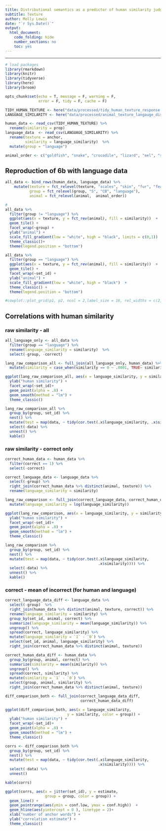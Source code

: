 ```yaml
---
title: Distributional semantics as a predictor of human similarity judgments
subtitle: Texture
author: Molly Lewis 
date: "`r Sys.Date()`"
output: 
  html_document:
    code_folding: hide
    number_sections: no
    toc: yes
---
```

  
******

```r

# load packages
library(rmarkdown)
library(knitr)
library(tidyverse)
library(here)
library(broom)

opts_chunk$set(echo = T, message = F, warning = F, 
               error = F, tidy = F, cache = F)
```

```r
TIDY_HUMAN_TEXTURE <- here("data/processed/tidy_human_texture_response.csv")
LANGUAGE_SIMILARITY <- here("data/processed/animal_texture_langauge_distances_with_anchors.csv")

human_data <- read_csv(TIDY_HUMAN_TEXTURE) %>%
  rename(similarity = prop)
language_data  <- read_csv(LANGUAGE_SIMILARITY) %>%
  rename(texture = anchor,
         similarity = language_similarity)  %>%
  mutate(group = "language")

animal_order <- c("goldfish", "snake", "crocodile", "lizard", "eel", "shark", "turtle", "toad", "dolphin", "frog", "worm", "elephant", "hippo", "rhino", "pig", "platypus", "seal","ferret", "gorilla", "sheep", "fox", "bear", "horse", "donkey", "cat", "penguin", "ostrich","flamingo", "peacock", "pigeon")
```

## Reproduction of 6b with language data
```r
all_data <- bind_rows(human_data, language_data) %>%
    mutate(texture = fct_relevel(texture, "scales", "skin", "fur", "feathers"),
           group = fct_relevel(group, "S", "CB", "language"),
           animal = fct_relevel(animal,  animal_order)) 

# 
all_data %>%
  filter(group != "language") %>%
  ggplot(aes(x = texture, y = fct_rev(animal), fill = similarity))  +
  geom_tile() +
  facet_wrap(~group) +
  ylab("animal") +
  scale_fill_gradient(low = "white", high = "black", limits = c(0,1))  +
  theme_classic()+
  theme(legend.position = "bottom")
```

```r
  
all_data %>%
  filter(group == "language") %>%
  ggplot(aes(x = texture, y = fct_rev(animal), fill = similarity))  +
  geom_tile() +
  facet_wrap(~set_id) +
  ylab("animal") +
  scale_fill_gradient(low = "white", high = "black")  +
  theme_classic() +
  theme(legend.position = "bottom")

#cowplot::plot_grid(p1, p2, ncol = 2,label_size = 16, rel_widths = c(2,1))
```

## Correlations with human similarity

### raw similarity - all
```r
all_language_only <- all_data %>%
  filter(group == "language") %>%
  rename(language_similarity = similarity)  %>%
  select(-group, -correct)

lang_raw_comparison_all <- full_join(all_language_only, human_data) %>%
  mutate(similarity = case_when(similarity == 0 ~ .0001, TRUE~ similarity))

ggplot(lang_raw_comparison_all, aes(x = language_similarity, y = similarity, color = group)) +
  ylab("human similarity") +
  facet_wrap(~set_id)+
  geom_point(alpha = .8) + 
  geom_smooth(method = "lm") +
  theme_classic()

lang_raw_comparison_all %>%
  group_by(group, set_id) %>%
  nest() %>%
  mutate(test = map(data, ~ tidy(cor.test(.x$language_similarity, .x$similarity)))) %>%
  select(-data) %>%
  unnest() %>%
  kable()
```

### raw similarity - correct only

```r
correct_human_data <- human_data %>%
  filter(correct == 1) %>%
  select(-correct)

correct_language_data <- language_data %>%
  select(-group) %>%
  right_join(correct_human_data %>% distinct(animal, texture)) %>%
  rename(language_similarity = similarity) 

lang_raw_comparison <- full_join(correct_language_data, correct_human_data) %>%
  mutate(language_similarity = log(language_similarity))

ggplot(lang_raw_comparison, aes(x = language_similarity, y = similarity, color = group)) +
  ylab("human similarity") +
  facet_wrap(~set_id)+
  geom_point(alpha = .8) + 
  geom_smooth(method = "lm") +
  theme_classic()

lang_raw_comparison %>%
  group_by(group, set_id) %>%
  nest() %>%
  mutate(test = map(data, ~ tidy(cor.test(.x$language_similarity,
                                          .x$similarity)))) %>%
  select(-data) %>%
  unnest() %>%
  kable()
```


### correct - mean of incorrect (for human and language)
```r
correct_language_data_diff <- language_data %>%
  select(-group)  %>%
  right_join(human_data %>% distinct(animal, texture, correct)) %>%
  rename(language_similarity = similarity) %>%
  group_by(set_id, animal, correct) %>%
  summarize(language_similarity = mean(language_similarity)) %>%
  ungroup() %>%
  spread(correct, language_similarity) %>%
  mutate(language_similarity = `1` - `0`) %>%
  select(set_id, animal, language_similarity) %>%
  right_join(correct_human_data %>% distinct(animal, texture))

correct_human_data_diff <- human_data %>%
  group_by(group, animal, correct) %>%
  summarize(similarity = mean(similarity)) %>%
  ungroup() %>%
  spread(correct, similarity) %>%
  mutate(similarity = `1` - `0`) %>%
  select(group, animal, similarity) %>%
  right_join(correct_human_data %>% distinct(animal, texture))

diff_comparison_both <- full_join(correct_language_data_diff,
                                  correct_human_data_diff)

ggplot(diff_comparison_both, aes(x = language_similarity,
                            y = similarity, color = group)) +
  ylab("human similarity") +
  facet_wrap(~set_id)+
  geom_point(alpha = .8) + 
  geom_smooth(method = "lm") +
  theme_classic()

corrs <- diff_comparison_both %>%
  group_by(group, set_id) %>%
  nest() %>%
  mutate(test = map(data, ~ tidy(cor.test(.x$language_similarity, 
                                          .x$similarity)))) %>%
  select(-data) %>%
  unnest() 

kable(corrs)
```

```r
ggplot(corrs, aes(x = jitter(set_id), y = estimate, 
                  group = group, color = group)) +
  geom_line() + 
  geom_pointrange(aes(ymin = conf.low, ymax = conf.high))  +
  geom_hline(aes(yintercept = 0 ), linetype = 2)+
  xlab("number of anchor words") +
  ylab("correlation estimate") +
  theme_classic()

```

